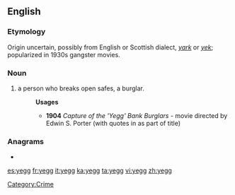 ==English==

===Etymology===
Origin uncertain, possibly from English or Scottish dialect, ''[[yark]]'' or ''[[yek]]''; popularized in 1930s gangster movies.

===Noun===
{{en-noun}}

# {{cant|slang}} a person who breaks open safes, a burglar.
#:'''Usages'''
#:*'''1904''' ''Capture of the 'Yegg' Bank Burglars'' - movie directed by Edwin S. Porter (with quotes in as part of title)

===Anagrams===
* {{alphagram|[[eggy#English|eggy]]}} 

[[Category:Crime]]

[[es:yegg]]
[[fr:yegg]]
[[it:yegg]]
[[ka:yegg]]
[[ta:yegg]]
[[vi:yegg]]
[[zh:yegg]]